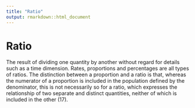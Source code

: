 ```yaml
---
title: "Ratio"
output: rmarkdown::html_document
---
```


# Ratio

The result of dividing one quantity by  another without regard for details such as  a time  dimension. Rates, proportions and  percentages are all types of  ratios. The  distinction between a proportion and a  ratio is  that, whereas the numerator of a  proportion is included in the population  defined by the  denominator, this is not  necessarily so for a  ratio, which expresses  the relationship of two separate and  distinct  quantities, neither of which is  included in the other (17).
